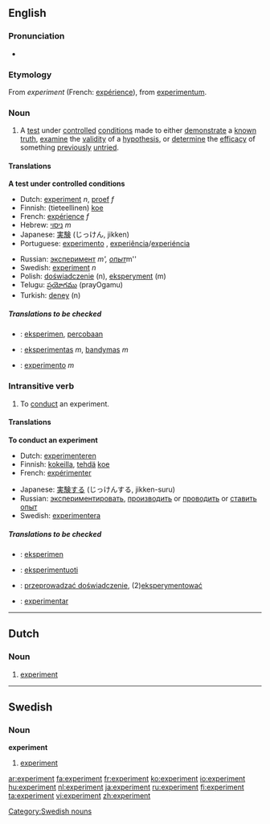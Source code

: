 {{wikipedia}}
==English==

===Pronunciation===
*{{audio|en-us-experiment.ogg|Audio (US)}}

===Etymology===
From {{OF.}} ''experiment'' (French: [[expérience]]), from {{L.}} [[experimentum]].

===Noun===
{{en-noun}}

#A [[test]] under [[controlled]] [[condition]]s  made to either [[demonstrate]] a [[known]] [[truth]], [[examine]] the [[validity]] of a [[hypothesis]], or [[determine]] the [[efficacy]] of something [[previously]] [[untried]].
<!--more definitions required-->

====Translations====
'''A test under controlled conditions'''
{{top}}
*Dutch: [[#Dutch|experiment]] ''n'', [[proef]] ''f''
*Finnish: (tieteellinen) [[koe]]
*French: [[expérience]] ''f''
*Hebrew: [[ניסוי]] ''m''
*Japanese: [[実験]] (じっけん, jikken)
*Portuguese: [[experimento]] {{m}}, [[experiência]]/[[experiéncia]] {{f}}
{{mid}}
*Russian: [[эксперимент]] ''m', [[опыт]] ''m''
*Swedish: [[experiment#Swedish|experiment]] ''n''
*Polish: [[doświadczenie]] (n), [[eksperyment]] (m)
*Telugu: [[ప్రయోగము]] (prayOgamu)
*Turkish: [[deney]] (n)
{{bottom}}


=====Translations to be checked=====
<!--Remove this section once all of the translations below have been moved into the tables above.-->
{{checktrans}}

*{{ttbc|Indonesian}}: [[eksperimen]], [[coba|percobaan]]
*{{ttbc|Lithuanian}}: [[eksperimentas]] ''m'', [[bandymas]] ''m''
*{{ttbc|Spanish}}: [[experimento]] ''m''

===Intransitive verb===
{{en-verb}}

#To [[conduct]] an experiment.
<!--more definitions required-->

====Translations====
'''To conduct an experiment'''
{{top}}
*Dutch: [[experimenteren]]
*Finnish: [[kokeilla]], [[tehdä]] [[koe]]
*French: [[expérimenter]]
{{mid}}
*Japanese: [[実験する]] (じっけんする, jikken-suru)
*Russian: [[экспериментировать]], [[производить]] or [[проводить]] or [[ставить]] [[опыт]] 
*Swedish: [[experimentera]]
{{bottom}}

=====Translations to be checked=====
<!--Remove this section once all of the translations below have been moved into the tables above.-->
{{checktrans}}

*{{ttbc|Indonesian}}: [[eksperimen]]
*{{ttbc|Lithuanian}}: [[eksperimentuoti]] 
*{{ttbc|Polish}}: [[przeprowadzać doświadczenie]], (2)[[eksperymentować]]
*{{ttbc|Spanish}}: [[experimentar]]

[[Category:Swedish nouns]]

----
==Dutch==

===Noun===
{{nl-noun|g=n|experimenten|experimentje}}

# [[#English|experiment]]

----
==Swedish==
===Noun===
'''experiment'''

# [[#English|experiment]]

[[ar:experiment]]
[[fa:experiment]]
[[fr:experiment]]
[[ko:experiment]]
[[io:experiment]]
[[hu:experiment]]
[[nl:experiment]]
[[ja:experiment]]
[[ru:experiment]]
[[fi:experiment]]
[[ta:experiment]]
[[vi:experiment]]
[[zh:experiment]]